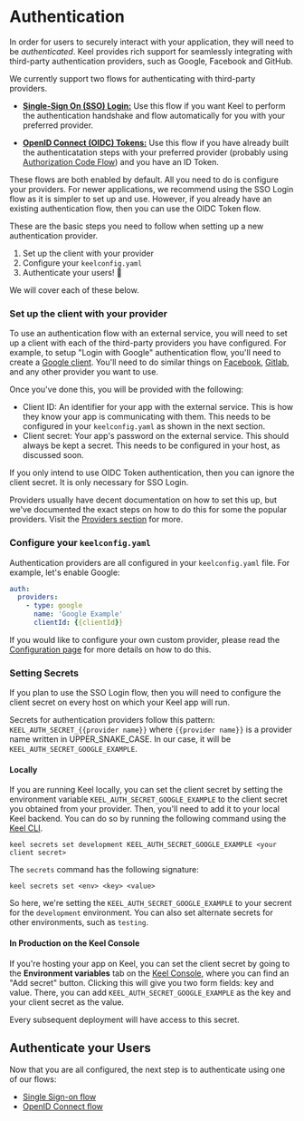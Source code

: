 
# Authentication

In order for users to securely interact with your application, they will need to be _authenticated_.  Keel provides rich support for seamlessly integrating with third-party authentication providers, such as Google, Facebook and GitHub.  

We currently support two flows for authenticating with third-party providers.

 - [**Single-Sign On (SSO) Login:**](/authentication/flows/sso-login) Use this flow if you want Keel to perform the authentication handshake and flow automatically for you with your preferred provider. 

 - [**OpenID Connect (OIDC) Tokens:**](/authentication/flows/oidc-token) Use this flow if you have already built the authenticatation steps with your preferred provider (probably using [Authorization Code Flow](https://auth0.com/docs/get-started/authentication-and-authorization-flow/authorization-code-flow)) and you have an ID Token.

These flows are both enabled by default. All you need to do is configure your providers. For newer applications, we recommend using the SSO Login flow as it is simpler to set up and use.  However, if you already have an existing authentication flow, then you can use the OIDC Token flow.

These are the basic steps you need to follow when setting up a new authentication provider.  

 1. Set up the client with your provider
 2. Configure your `keelconfig.yaml`
 3. Authenticate your users! 🚀

We will cover each of these below.

### Set up the client with your provider

To use an authentication flow with an external service, you will need to set up a client with each of the third-party providers you have configured. For example, to setup "Login with Google" authentication flow, you'll need to create a [Google client](https://developers.google.com/identity/gsi/web/guides/get-google-api-clientid). You'll need to do similar things on [Facebook](https://developers.facebook.com/docs/facebook-login/manually-build-a-login-flow), [Gitlab](https://docs.gitlab.com/ee/integration/oauth_provider.html), and any other provider you want to use.

Once you've done this, you will be provided with the following:
 - Client ID:  An identifier for your app with the external service. This is how they know your app is communicating with them. This needs to be configured in your `keelconfig.yaml` as shown in the next section.
 - Client secret: Your app's password on the external service. This should always be kept a secret. This needs to be configured in your host, as discussed soon.

<Callout emoji="ℹ️" type="info">
  If you only intend to use OIDC Token authentication, then you can ignore the client secret. It is only necessary for SSO Login. 
</Callout>

Providers usually have decent documentation on how to set this up, but we've documented the exact steps on how to do this for some the popular providers.  Visit the [Providers section](/authentication/providers) for more.

### Configure your `keelconfig.yaml`

Authentication providers are all configured in your `keelconfig.yaml` file.  For example, let's enable Google:

```yaml filename="keelconfig.yaml"
auth:
  providers:
    - type: google
      name: 'Google Example'
      clientId: {{clientId}}
```

If you would like to configure your own custom provider, please read the [Configuration page](/authentication/configuration) for more details on how to do this.

### Setting Secrets

If you plan to use the SSO Login flow, then you will need to configure the client secret on every host on which your Keel app will run.  

Secrets for authentication providers follow this pattern: `KEEL_AUTH_SECRET_{{provider name}}` where `{{provider name}}` is a provider name written in UPPER_SNAKE_CASE. In our case, it will be `KEEL_AUTH_SECRET_GOOGLE_EXAMPLE`.

#### Locally

If you are running Keel locally, you can set the client secret by setting the environment variable `KEEL_AUTH_SECRET_GOOGLE_EXAMPLE` to the client secret you obtained from your provider. Then, you'll need to add it to your local Keel backend. You can do so by running the following command using the [Keel CLI](/cli).

```
keel secrets set development KEEL_AUTH_SECRET_GOOGLE_EXAMPLE <your client secret>
```

The `secrets` command has the following signature:

```
keel secrets set <env> <key> <value>
```

So here, we're setting the `KEEL_AUTH_SECRET_GOOGLE_EXAMPLE` to your secrent for the `development` environment. You can also set alternate secrets for other environments, such as `testing`.

#### In Production on the Keel Console

If you're hosting your app on Keel, you can set the client secret by going to the **Environment variables** tab on the [Keel Console](https://console.keel.xyz), where you can find an "Add secret" button. Clicking this will give you two form fields: key and value. There, you can add `KEEL_AUTH_SECRET_GOOGLE_EXAMPLE` as the key and your client secret as the value.

Every subsequent deployment will have access to this secret.

## Authenticate your Users

Now that you are all configured, the next step is to authenticate using one of our flows:

 * [Single Sign-on flow](/authentication/flows/sso-login)
 * [OpenID Connect flow](/authentication/flows/oidc-token)
